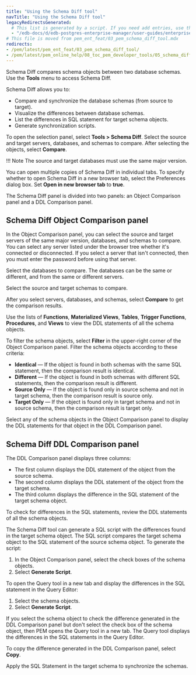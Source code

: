 ```yaml
---
title: "Using the Schema Diff tool"
navTitle: "Using the Schema Diff tool"
legacyRedirectsGenerated:
  # This list is generated by a script. If you need add entries, use the `legacyRedirects` key.
  - "/edb-docs/d/edb-postgres-enterprise-manager/user-guides/enterprise-features-guide/8.0/pem_schema_diff_tool.html"
# This file is moved from pem_ent_feat/03_pem_schema_diff_tool.mdx
redirects:
- /pem/latest/pem_ent_feat/03_pem_schema_diff_tool/
- /pem/latest/pem_online_help/08_toc_pem_developer_tools/05_schema_diff/
---
```


Schema Diff compares schema objects between two database schemas. Use the **Tools** menu to access Schema Diff.

Schema Diff allows you to:

-   Compare and synchronize the database schemas (from source to target).
-   Visualize the differences between database schemas.
-   List the differences in SQL statement for target schema objects.
-   Generate synchronization scripts.

To open the selection panel, select **Tools > Schema Diff**. Select the source and target servers, databases, and schemas to compare. After selecting the objects, select **Compare**.

!!! Note
    The source and target databases must use the same major version.

You can open multiple copies of Schema Diff in individual tabs. To specify whether to open Schema Diff in a new browser tab, select the Preferences dialog box. Set **Open in new browser tab** to **true**.

The Schema Diff panel is divided into two panels: an Object Comparison panel and a DDL Comparison panel.

## Schema Diff Object Comparison panel

In the Object Comparison panel, you can select the source and target servers of the same major version, databases, and schemas to compare. You can select any server listed under the browser tree whether it's connected or disconnected. If you select a server that isn't connected, then you must enter the password before using that server.

Select the databases to compare. The databases can be the same or different, and from the same or different servers.

Select the source and target schemas to compare.

After you select servers, databases, and schemas, select **Compare** to get the comparison results.

Use the lists of **Functions**, **Materialized Views**, **Tables**, **Trigger Functions**, **Procedures**, and **Views** to view the DDL statements of all the schema objects.

To filter the schema objects, select **Filter** in the upper-right corner of the Object Comparison panel. Filter the schema objects according to these criteria:

-   **Identical** &mdash; If the object is found in both schemas with the same SQL statement, then the comparison result is identical.
-   **Different** &mdash; If the object is found in both schemas with different SQL statements, then the comparison result is different.
-   **Source Only** &mdash; If the object is found only in source schema and not in target schema, then the comparison result is source only.
-   **Target Only** &mdash; If the object is found only in target schema and not in source schema, then the comparison result is target only.

Select any of the schema objects in the Object Comparison panel to display the DDL statements for that object in the DDL Comparison panel.

## Schema Diff DDL Comparison panel

The DDL Comparison panel displays three columns:

-   The first column displays the DDL statement of the object from the source schema.
-   The second column displays the DDL statement of the object from the target schema.
-   The third column displays the difference in the SQL statement of the target schema object.

To check for differences in the SQL statements, review the DDL statements of all the schema objects.

The Schema Diff tool can generate a SQL script with the differences found in the target schema object. The SQL script compares the target schema object to the SQL statement of the source schema object. To generate the script:
1.   In the Object Comparison panel, select the check boxes of the schema objects.
1.   Select **Generate Script**.

To open the Query tool in a new tab and display the differences in the SQL statement in the Query Editor: 
1.   Select the schema objects.
1.   Select **Generate Script**.

If you select the schema object to check the difference generated in the DDL Comparison panel but don't select the check box of the schema object, then PEM opens the Query tool in a new tab. The Query tool displays the differences in the SQL statements in the Query Editor.

To copy the difference generated in the DDL Comparison panel, select **Copy**.

Apply the SQL Statement in the target schema to synchronize the schemas.
